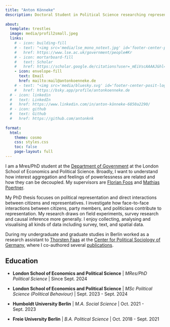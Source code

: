 ```yaml
---
title: "Anton Könneke"
description: Doctoral Student in Political Science researching representation and mobilisation at the London School of Economics and Political Science.
 
about:
  template: trestles
  image: media/profil2small.jpeg
  links:
    # - icon: building-fill
    # - text: "<img src='media/lse_mono_notext.jpg' id='footer-center-posit-logo' style='height:15px; opacity: 0.75;'  about-link-text='LSE'>&nbsp; Website"
    #   href: https://www.lse.ac.uk/government/people#Kr
    # - icon: mortarboard-fill
    #   text: Scholar
    #   href: https://scholar.google.de/citations?user=_mEiVscAAAAJ&hl=de
    - icon: envelope-fill
      text: Email
      href: mailto:mail@antonkoenneke.de
    # - text: "<img src='media/bluesky.svg' id='footer-center-posit-logo' style='height:20px; opacity: 0.6;' about-link-text='Bluesky'>&nbsp; Bluesky"
    #   href: https://bsky.app/profile/antonkoenneke.de
  # - icon: linkedin
  #   text: LinkedIn
  #   href: https://www.linkedin.com/in/anton-könneke-6850a2290/
  # - icon: github
  #   text: Github
  #   href: https://github.com/antonknk
      
format:
  html:
    theme: cosmo
    css: styles.css
    toc: false
    page-layout: full
---
```


::: {#hero-heading}
I am a Mres/PhD student at the [Department of Government](https://www.lse.ac.uk/government) at the London School of Economics and Political Science. Broadly, I want to understand how interest aggregation and feelings of powerlessness are related and how they can be decoupled. My supervisors are [Florian Foos](https://www.lse.ac.uk/government/people/academic-staff/florian-foos) and [Mathias Poertner](https://www.lse.ac.uk/government/people/academic-staff/mathias-poertner).

My PhD thesis focuses on political representation and direct interactions between citizens and representatives. I investigate how face-to-face interactions between citizens, party members, and politicians contribute to representation. My research draws on field experiments, survey research and causal inference more generally. I enjoy collecting, analysing and visualising all kinds of data including survey, text, and spatial data.

During my undergraduate and graduate studies in Berlin worked as a research assistant to [Thorsten Faas](https://www.polsoz.fu-berlin.de/en/polwiss/forschung/systeme/empsoz/team/Faas.html) at the [Center for Political Sociology of Germany](https://www.polsoz.fu-berlin.de/en/polwiss/forschung/systeme/empsoz/index.html), where I co-authored several [publications](publications.qmd).
:::

## Education

-   **London School of Economics and Political Science** \| *MRes/PhD Political Science* \| Since Sept. 2024

-   **London School of Economics and Political Science** \| *MSc Political Science (Political Behaviour)* \| Sept. 2023 - Sept. 2024

-   **Humboldt University Berlin** \| *M.A. Social Science* \| Oct. 2021 - Sept. 2023

-   **Freie University Berlin** \| *B.A. Political Science* \| Oct. 2018 - Sept. 2021
